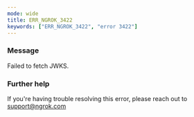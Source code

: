 ```yaml
---
mode: wide
title: ERR_NGROK_3422
keywords: ["ERR_NGROK_3422", "error 3422"]
---
```


### Message

Failed to fetch JWKS.

### Further help

If you're having trouble resolving this error, please reach out to [support@ngrok.com](mailto:support@ngrok.com?subject=Help%20with%20ERR_NGROK_3422)
